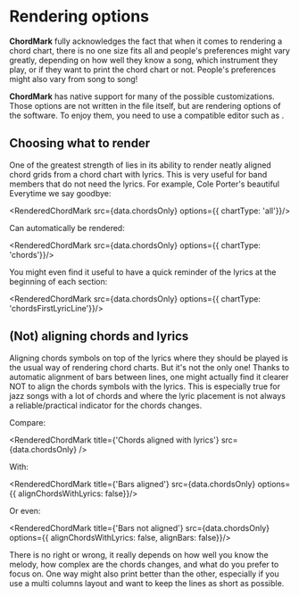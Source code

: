
# Rendering options

**ChordMark** fully acknowledges the fact that when it comes to rendering a chord chart, there is no one size fits all and people's preferences might vary greatly,
depending on how well they know a song, which instrument they play, or if they want to print the chord chart or not.
People's preferences might also vary from song to song!

**ChordMark** has native support for many of the possible customizations. 
Those options are not written in the file itself, but are rendering options of the <CM/> software.
To enjoy them, you need to use a <CM/> compatible editor such as <CCS/>.

## Choosing what to render

One of the greatest strength of <CM/> lies in its ability to render neatly aligned chord grids from a chord chart with lyrics. 
This is very useful for band members that do not need the lyrics. 
For example, Cole Porter's beautiful Everytime we say goodbye: 

<RenderedChordMark src={data.chordsOnly} options={{ chartType: 'all'}}/>

Can automatically be rendered:

<RenderedChordMark src={data.chordsOnly} options={{ chartType: 'chords'}}/>

You might even find it useful to have a quick reminder of the lyrics at the beginning of each section:

<RenderedChordMark src={data.chordsOnly} options={{ chartType: 'chordsFirstLyricLine'}}/>


## (Not) aligning chords and lyrics

Aligning chords symbols on top of the lyrics where they should be played is the usual way of rendering chord charts.
But it's not the only one!
Thanks to <CM/> automatic alignment of bars between lines, one might actually find it clearer NOT to align the chords symbols with the lyrics.
This is especially true for jazz songs with a lot of chords and where the lyric placement is not always a reliable/practical indicator for the chords changes.

Compare:

<RenderedChordMark title={'Chords aligned with lyrics'} src={data.chordsOnly} />

With:

<RenderedChordMark title={'Bars aligned'} src={data.chordsOnly} options={{ alignChordsWithLyrics: false}}/>

Or even: 

<RenderedChordMark title={'Bars not aligned'} src={data.chordsOnly} options={{ alignChordsWithLyrics: false, alignBars: false}}/>

There is no right or wrong, it really depends on how well you know the melody, how complex are the chords changes, and what do you prefer to focus on.
One way might also print better than the other, especially if you use a multi columns layout and want to keep the lines as short as possible.


